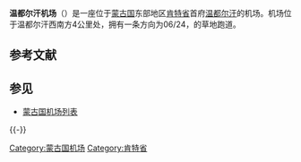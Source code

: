 {{unreferenced|time=2019-03-13T11:25:57+00:00}}
{{Infobox Airport 
| name         = 温都尔汗机场
| nativename   = 
| nativename-a = 
| nativename-r = 
| image        = 
| image-width  = 
| caption      = 
| IATA         = UNR
| ICAO         = ZMUH
<center>{{Location map|Mongolia|width=250|float=center
|caption=|mark=Airplane_silhouette.svg|marksize=10
|label=UNR|position=right
|lat_deg=47|lat_min=18|lat_sec=20|lat_dir=N
|lon_deg=110|lon_min=36|lon_sec=34|lon_dir=E
}}<small>机场在蒙古国的位置</small></center>
| type         = 军用/民用
| owner        = 
| operator     = 蒙古国民航管理局
| city-served  = 
| location     = 温都尔汗
| elevation-f  = 
| elevation-m  = 
| coordinates  = {{Coord|47|18|20|N|110|36|34|E|type:airport_region:MN|display=inline,title}}
| website      = 
| metric-elev  = 
| metric-rwy   = 
| r1-number    = 06/24
| r1-length-f  = 5,906
| r1-length-m  = 1,800
| r1-surface   = 草地
}}

'''温都尔汗机场'''（{{airport codes|UNR|ZMUH}}）是一座位于[[蒙古国|蒙古国]]东部地区[[肯特省|肯特省]]首府[[温都尔汗|温都尔汗]]的机场。机场位于温都尔汗西南方4公里处，拥有一条方向为06/24，{{convert|1800|x|50|m|abbr=on|0}}的草地跑道。

== 参考文献 ==
{{Reflist}}

== 参见 ==
{{Portal box|蒙古|航空|建筑}}
* [[蒙古国机场列表|蒙古国机场列表]]

{{-}}
{{蒙古机场}}

[[Category:蒙古国机场|Category:蒙古国机场]]
[[Category:肯特省|Category:肯特省]]